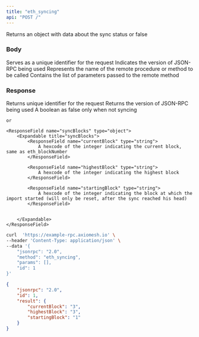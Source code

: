 ```yaml
---
title: "eth_syncing"
api: "POST /"
---
```


Returns an object with data about the sync status or false

### Body

<ParamField body="id" type="number" placeholder="1">
  Serves as a unique identifier for the request
</ParamField>

<ParamField body="jsonrpc" type="string" placeholder="2.0">
  Indicates the version of JSON-RPC being used
</ParamField>

<ParamField body="method" type="string" placeholder="eth_syncing">
  Represents the name of the remote procedure or method to be called
</ParamField>

<ParamField body="params" type="array">
  Contains the list of parameters passed to the remote method
</ParamField>

### Response

<ResponseField name="id" type="number">
  Returns unique identifier for the request 
</ResponseField>

<ResponseField name="jsonrpc" type="string">
  Returns the version of JSON-RPC being used
</ResponseField>

<ResponseField name="result" type="object">
  <Expandable title="sync result">
    <ResponseField name="syncStatus" type="bool">
        A boolean as false only when not syncing
    </ResponseField>

    or

    <ResponseField name="syncBlocks" type="object">
        <Expandable title="syncBlocks">
            <ResponseField name="currentBlock" type="string">
                A hexcode of the integer indicating the current block, same as eth_blockNumber
            </ResponseField>

            <ResponseField name="highestBlock" type="string">
                A hexcode of the integer indicating the highest block
            </ResponseField>

            <ResponseField name="startingBlock" type="string">
                A hexcode of the integer indicating the block at which the import started (will only be reset, after the sync reached his head)
            </ResponseField>

            
        </Expandable>
    </ResponseField>


  </Expandable>
</ResponseField>

<RequestExample>

```bash Example Request
curl  'https://example-rpc.axiomesh.io' \
--header 'Content-Type: application/json' \
--data '{
    "jsonrpc": "2.0",
    "method": "eth_syncing",
    "params": [],
    "id": 1
}'
```

</RequestExample>

<ResponseExample>

```json Response
{
    "jsonrpc": "2.0",
    "id": 1,
    "result": {
        "currentBlock": "3",
        "highestBlock": "3",
        "startingBlock": "1"
    }
}
```

</ResponseExample>